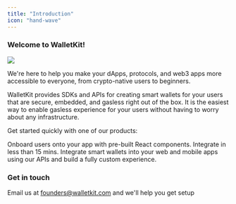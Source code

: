 ```yaml
---
title: "Introduction"
icon: "hand-wave"
---
```


### Welcome to WalletKit!

<img noZoom src="/images/welcome.png" />

We're here to help you make your dApps, protocols, and web3 apps more accessible to everyone, from crypto-native users to beginners.

WalletKit provides SDKs and APIs for creating smart wallets for your users that are secure, embedded, and gasless right out of the box. It is the easiest way to enable gasless experience for your users without having to worry about any infrastructure.

Get started quickly with one of our products:

<CardGroup cols={2}>
    <Card title="Link" icon="react" href="/link/overview">
        Onboard users onto your app with pre-built React components. Integrate in less than 15 mins.
    </Card>
    <Card title="Wallets API"  icon="code" href="/wallets-api/overview">
    Integrate smart wallets into your web and mobile apps using our APIs and build a fully custom experience.
    </Card>
</CardGroup>

### Get in touch

Email us at founders@walletkit.com and we'll help you get setup
